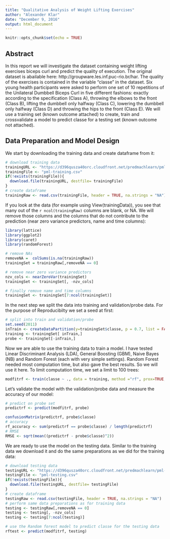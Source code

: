 ```yaml
---
title: "Qualitative Analysis of Weight Lifting Exercises"
author: "Alexander Klar"
date: "December 9, 2016"
output: html_document
---
```


```r
knitr::opts_chunk$set(echo = TRUE)
```


## Abstract

In this report we will investigate the dataset containing weight lifting exercises biceps curl and predict the quality of execution.
The original dataset is abailable here: http://groupware.les.inf.puc-rio.br/har.
The quality of the exercises is contained in the variable "classe" in the dataset. Six young health participants were asked to perform one set of 10 repetitions of the Unilateral Dumbbell Biceps Curl in five different fashions: exactly according to the specification (Class A), throwing the elbows to the front (Class B), lifting the dumbbell only halfway (Class C), lowering the dumbbell only halfway (Class D) and throwing the hips to the front (Class E).
We will use a training set (known outcome attached) to create, train and crossvalidate a model to predict classe for a testing set (known outcome not attached). 


## Data Preparation and Model Design

We start by downloading the training data and create dataframe from it:
```r
# download training data
trainingURL <- "https://d396qusza40orc.cloudfront.net/predmachlearn/pml-training.csv"
trainingFile <- "pml-training.csv"
if(!exists(trainingFile)){
  download.file(trainingURL, destfile= trainingFile)
}
# create dataframe
trainingRaw <- read.csv(trainingFile, header = TRUE, na.strings = "NA")
```

If you look at the data (for example using View(trainingData)), you see that many out of the `r ncol(trainingRaw)` columns are blank,  or NA. We will remove those columns and the columns that do not contribute to the prediction (near zero variance predictors, name and time columns):

```r
library(lattice)
library(ggplot2)
library(caret)
library(randomForest)

# remove NAs
removeNA =  colSums(is.na(trainingRaw))
trainingSet = trainingRaw[,removeNA == 0] 

# remove near zero variance predictors
nzv_cols <- nearZeroVar(trainingSet)
trainingSet <- trainingSet[, -nzv_cols]

# finally remove name and time columns
trainingSet <- trainingSet[7:ncol(trainingSet)]
```

In the next step we split the data into training and validation/probe data. For the purpose of Reproducibilty we set a seed at first: 
```r
# split into train and validation/probe
set.seed(2011)
inTrain <- createDataPartition(y=trainingSet$classe, p = 0.7, list = FALSE)
training <- trainingSet[ inTrain,]
probe <- trainingSet[-inTrain,]
```

Now we are able to use the training data to train a model. I have tested Linear Discriminant Analysis (LDA), General Boosting (GBM), Naive Bayes (NB) and Random Forest (each with very simple settings). Random Forest needed most computation time, but also gave the best results. So we will use it here. To limit computation time, we set a limit to 100 trees: 
```r
modfitrf <- train(classe ~ ., data = training, method ="rf", prox=TRUE, ntree = 100)
```

Let's validate the model with the validation/probe data and measure the accuracy of our model:
```r
# predict on probe set
predictrf <- predict(modfitrf, probe)

confusionMatrix(predictrf, probe$classe)
# accuracy
rf_accuracy <- sum(predictrf == probe$classe) / length(predictrf)
# RMSE
RMSE <- sqrt(mean((predictrf - probe$classe)^2))

```

We are ready to use the model on the testing data. Similar to the training data we download it and do the same preparations as we did for the training data:
```r
# download testing data
testingURL <- "https://d396qusza40orc.cloudfront.net/predmachlearn/pml-testing.csv"
testingFile <- "pml-testing.csv"
if(!exists(testingFile)){
  download.file(testingURL, destfile= testingFile)
}
# create dataframe
testingRaw <- read.csv(testingFile, header = TRUE, na.strings = "NA")
# perform same data preparations as for training data
testing <- testingRaw[,removeNA == 0]
testing <- testing[, -nzv_cols]
testing <- testing[7:ncol(testing)]

# use the Random forest model to predict classe for the testing data
rftest <- predict(modfitrf, testing)
```


